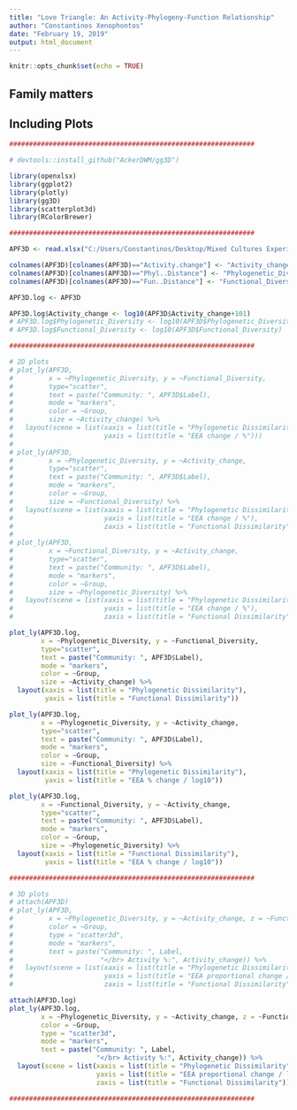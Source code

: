 ```yaml
---
title: "Love Triangle: An Activity-Phylogeny-Function Relationship"
author: "Constantinos Xenophontos"
date: "February 19, 2019"
output: html_document
---
```


```r
knitr::opts_chunk$set(echo = TRUE)
```

## Family matters


## Including Plots


```r
##############################################################

# devtools::install_github("AckerDWM/gg3D")

library(openxlsx)
library(ggplot2)
library(plotly)
library(gg3D)
library(scatterplot3d)
library(RColorBrewer)

##############################################################

APF3D <- read.xlsx("C:/Users/Constantinos/Desktop/Mixed Cultures Experiment - 2018/Assay-25_Fluorescence Assays Rates/Clusters/Activity-Dissimilarity matrix.xlsx")

colnames(APF3D)[colnames(APF3D)=="Activity.change"] <- "Activity_change"
colnames(APF3D)[colnames(APF3D)=="Phyl..Distance"] <- "Phylogenetic_Diversity"
colnames(APF3D)[colnames(APF3D)=="Fun..Distance"] <- "Functional_Diversity"

APF3D.log <- APF3D

APF3D.log$Activity_change <- log10(APF3D$Activity_change+101)
# APF3D.log$Phylogenetic_Diversity <- log10(APF3D$Phylogenetic_Diversity)
# APF3D.log$Functional_Diversity <- log10(APF3D$Functional_Diversity)

##############################################################

# 2D plots
# plot_ly(APF3D,
#         x = ~Phylogenetic_Diversity, y = ~Functional_Diversity,
#         type="scatter",
#         text = paste("Community: ", APF3D$Label),
#         mode = "markers",
#         color = ~Group,
#         size = ~Activity_change) %>%
#   layout(scene = list(xaxis = list(title = "Phylogenetic Dissimilarity"),
#                       yaxis = list(title = "EEA change / %")))
# 
# plot_ly(APF3D,
#         x = ~Phylogenetic_Diversity, y = ~Activity_change,
#         type="scatter",
#         text = paste("Community: ", APF3D$Label),
#         mode = "markers",
#         color = ~Group,
#         size = ~Functional_Diversity) %>%
#   layout(scene = list(xaxis = list(title = "Phylogenetic Dissimilarity"),
#                       yaxis = list(title = "EEA change / %"),
#                       zaxis = list(title = "Functional Dissimilarity")))
# 
# plot_ly(APF3D,
#         x = ~Functional_Diversity, y = ~Activity_change,
#         type="scatter",
#         text = paste("Community: ", APF3D$Label),
#         mode = "markers",
#         color = ~Group,
#         size = ~Phylogenetic_Diversity) %>%
#   layout(scene = list(xaxis = list(title = "Phylogenetic Dissimilarity"),
#                       yaxis = list(title = "EEA change / %"),
#                       zaxis = list(title = "Functional Dissimilarity")))

plot_ly(APF3D.log,
        x = ~Phylogenetic_Diversity, y = ~Functional_Diversity,
        type="scatter",
        text = paste("Community: ", APF3D$Label),
        mode = "markers",
        color = ~Group,
        size = ~Activity_change) %>%
  layout(xaxis = list(title = "Phylogenetic Dissimilarity"),
         yaxis = list(title = "Functional Dissimilarity"))

plot_ly(APF3D.log,
        x = ~Phylogenetic_Diversity, y = ~Activity_change,
        type="scatter",
        text = paste("Community: ", APF3D$Label),
        mode = "markers",
        color = ~Group,
        size = ~Functional_Diversity) %>%
  layout(xaxis = list(title = "Phylogenetic Dissimilarity"),
         yaxis = list(title = "EEA % change / log10"))

plot_ly(APF3D.log,
        x = ~Functional_Diversity, y = ~Activity_change,
        type="scatter",
        text = paste("Community: ", APF3D$Label),
        mode = "markers",
        color = ~Group,
        size = ~Phylogenetic_Diversity) %>%
  layout(xaxis = list(title = "Functional Dissimilarity"),
         yaxis = list(title = "EEA % change / log10"))

##############################################################

# 3D plots
# attach(APF3D)
# plot_ly(APF3D,
#         x = ~Phylogenetic_Diversity, y = ~Activity_change, z = ~Functional_Diversity,
#         color = ~Group,
#         type = "scatter3d",
#         mode = "markers",
#         text = paste("Community: ", Label,
#                      "</br> Activity %:", Activity_change)) %>%
#   layout(scene = list(xaxis = list(title = "Phylogenetic Dissimilarity"),
#                       yaxis = list(title = "EEA proportional change / %"),
#                       zaxis = list(title = "Functional Dissimilarity")))

attach(APF3D.log)
plot_ly(APF3D.log,
        x = ~Phylogenetic_Diversity, y = ~Activity_change, z = ~Functional_Diversity,
        color = ~Group,
        type = "scatter3d",
        mode = "markers",
        text = paste("Community: ", Label,
                      "</br> Activity %:", Activity_change)) %>%
  layout(scene = list(xaxis = list(title = "Phylogenetic Dissimilarity"),
                      yaxis = list(title = "EEA proportional change / log10"),
                      zaxis = list(title = "Functional Dissimilarity")))

##############################################################
```
